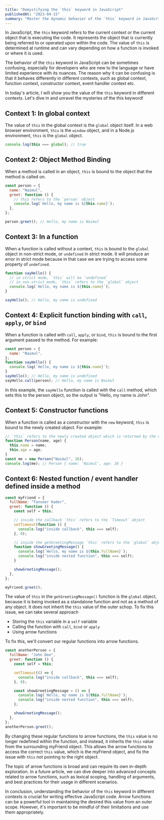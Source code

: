 ```yaml
---
title: "Demystifying the `this` keyword in JavaScript"
publishedAt: "2023-04-15"
summary: "Master the dynamic behavior of the `this` keyword in JavaScript. Gain a solid understanding of its behavior in different contexts, including global context, function context, object methods, constructors, and event handlers."
---
```


In JavaScript, the `this` keyword refers to the current context or the current object that is executing the code. It represents the object that is currently being referred to or operated upon within the code. The value of `this` is determined at runtime and can vary depending on how a function is invoked or where it is used.

The behavior of the `this` keyword in JavaScript can be sometimes confusing, especially for developers who are new to the language or have limited experience with its nuances. The reason why it can be confusing is that it behaves differently in different contexts, such as global context, function context, constructor context, event handler context etc.

In today's article, I will show you the value of the `this` keyword in different contexts. Let's dive in and unravel the mysteries of the this keyword!

## **Context 1: In global context**

The value of `this` in the global context is the `global` object itself. In a web browser environment, `this` is the `window` object, and in a Node.js environment, `this` is the `global` object.

```jsx
console.log(this === global); // true
```

## **Context 2: Object Method Binding**

When a method is called in an object, `this` is bound to the object that the method is called on.

```jsx
const person = {
  name: "Naimul",
  greet: function () {
    // this refers to the `person` object
    console.log(`Hello, my name is ${this.name}`);
  },
};

person.greet(); // Hello, my name is Naimul
```

## **Context 3: In a function**

When a function is called without a context, `this` is bound to the `global` object in non-strict mode, or `undefined` in strict mode. It will produce an error in strict mode because in that case we are trying to access some property of `undefined`.

```jsx
function sayHello() {
  // in strict mode, `this` will be `undefined`
  // in non-strict mode, `this` refers to the `global` object
  console.log(`Hello, my name is ${this.name}`);
}

sayHello(); // Hello, my name is undefined
```

## **Context 4: Explicit function binding with `call`, `apply`, or `bind`**

When a function is called with `call`, `apply`, or `bind`, `this` is bound to the first argument passed to the method. For example:

```jsx
const person = {
  name: "Naimul",
};
function sayHello() {
  console.log(`Hello, my name is ${this.name}`);
}
sayHello(); // Hello, my name is undefined
sayHello.call(person); // Hello, my name is Naimul
```

In this example, the `sayHello` function is called with the `call` method, which sets this to the person object, so the output is "Hello, my name is John".

## Context 5: **Constructor functions**

When a function is called as a constructor with the `new` keyword, `this` is bound to the newly created object. For example:

```jsx
// `this` refers to the newly created object which is returned by the new Person() call
function Person(name, age) {
  this.name = name;
  this.age = age;
}
const me = new Person("Naimul", 26);
console.log(me); // Person { name: 'Naimul', age: 26 }
```

## Context 6: Nested function / event handler defined inside a method

```jsx
const myFriend = {
  fullName: "Tanveer Kader",
  greet: function () {
    const self = this;

    // inside the callback `this` refers to the `Timeout` object
    setTimeout(function () {
      console.log("inside callback", this === self);
    }, 0);

    // inside the getGreetingMessage `this` refers to the `global` object
    function showGreetingMessage() {
      console.log(`Hello, my name is ${this.fullName}`);
      console.log("inside nested function", this === self);
    }

    showGreetingMessage();
  },
};

myFriend.greet();
```

The value of `this` in the `getGreetingMessage()` function is the `global` object, because it is being invoked as a standalone function and not as a method of any object. It does not inherit the `this` value of the outer schop. To fix this issue, we can take several approach

- Storing the `this` variable in a `self` variable
- Calling the function with `call`, `bind` or `apply`
- Using arrow functions

To fix this, we&apos;ll convert our regular functions into arrow functions.

```jsx
const anotherPerson = {
  fullName: "John Doe",
  greet: function () {
    const self = this;

    setTimeout(() => {
      console.log("inside callback", this === self);
    }, 0);

    const showGreetingMessage = () => {
      console.log(`Hello, my name is ${this.fullName}`);
      console.log("inside nested function", this === self);
    };

    showGreetingMessage();
  },
};
anotherPerson.greet();
```

By changing these regular functions to arrow functions, the `this` value is no longer redefined within the function, and instead, it inherits the `this` value from the surrounding myFriend object. This allows the arrow functions to access the correct `this` value, which is the myFriend object, and fix the issue with `this` not pointing to the right object.

The topic of arrow functions is broad and can require its own in-depth exploration. In a future article, we can dive deeper into advanced concepts related to arrow functions, such as lexical scoping, handling of arguments, and best practices for their usage in different scenarios.

In conclusion, understanding the behavior of the `this` keyword in different contexts is crucial for writing effective JavaScript code. Arrow functions can be a powerful tool in maintaining the desired this value from an outer scope. However, it's important to be mindful of their limitations and use them appropriately.
